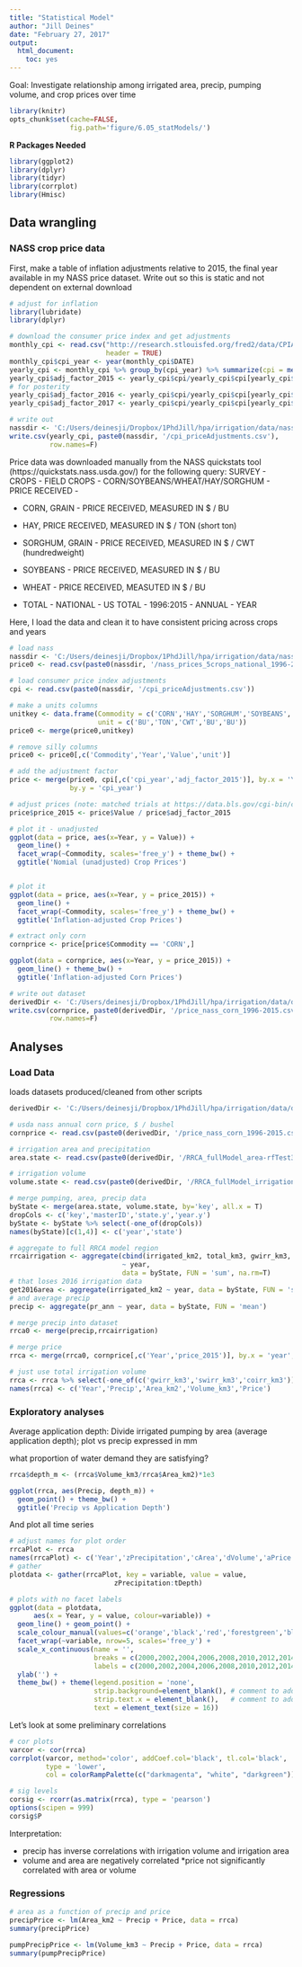 ```yaml
---
title: "Statistical Model"
author: "Jill Deines"
date: "February 27, 2017"
output: 
  html_document:
    toc: yes
---
```


Goal: Investigate relationship among irrigated area, precip, pumping volume, and crop prices over time 

```r
library(knitr)
opts_chunk$set(cache=FALSE, 
               fig.path='figure/6.05_statModels/')
```

**R Packages Needed**

```r
library(ggplot2)
library(dplyr)
library(tidyr)
library(corrplot)
library(Hmisc)
```

## Data wrangling

### NASS crop price data

First, make a table of inflation adjustments relative to 2015, the final year available in my NASS price dataset. Write out so this is static and not dependent on external download

```r
# adjust for inflation
library(lubridate) 
library(dplyr) 

# download the consumer price index and get adjustments 
monthly_cpi <- read.csv("http://research.stlouisfed.org/fred2/data/CPIAUCSL.csv",
                        header = TRUE)
monthly_cpi$cpi_year <- year(monthly_cpi$DATE)
yearly_cpi <- monthly_cpi %>% group_by(cpi_year) %>% summarize(cpi = mean(VALUE))
yearly_cpi$adj_factor_2015 <- yearly_cpi$cpi/yearly_cpi$cpi[yearly_cpi$cpi_year == 2015]
# for posterity
yearly_cpi$adj_factor_2016 <- yearly_cpi$cpi/yearly_cpi$cpi[yearly_cpi$cpi_year == 2016]
yearly_cpi$adj_factor_2017 <- yearly_cpi$cpi/yearly_cpi$cpi[yearly_cpi$cpi_year == 2017]

# write out
nassdir <- 'C:/Users/deinesji/Dropbox/1PhdJill/hpa/irrigation/data/nass/price'
write.csv(yearly_cpi, paste0(nassdir, '/cpi_priceAdjustments.csv'), 
          row.names=F)
```

Price data was downloaded manually from the NASS quickstats tool (https://quickstats.nass.usda.gov/) for the following query: SURVEY - CROPS - FIELD CROPS - CORN/SOYBEANS/WHEAT/HAY/SORGHUM - PRICE RECEIVED - 

* CORN, GRAIN - PRICE RECEIVED, MEASURED IN $ / BU
* HAY, PRICE RECEIVED, MEASURED IN $ / TON (short ton)
* SORGHUM, GRAIN - PRICE RECEIVED, MEASURED IN $ / CWT (hundredweight)
* SOYBEANS - PRICE RECEIVED, MEASURED IN $ / BU
* WHEAT - PRICE RECEIVED, MEASUTED IN $ / BU

- TOTAL - NATIONAL - US TOTAL - 1996:2015 - ANNUAL - YEAR


Here, I load the data and clean it to have consistent pricing across crops and years

```r
# load nass
nassdir <- 'C:/Users/deinesji/Dropbox/1PhdJill/hpa/irrigation/data/nass/price'
price0 <- read.csv(paste0(nassdir, '/nass_prices_5crops_national_1996-2015.csv'))

# load consumer price index adjustments
cpi <- read.csv(paste0(nassdir, '/cpi_priceAdjustments.csv'))

# make a units columns
unitkey <- data.frame(Commodity = c('CORN','HAY','SORGHUM','SOYBEANS','WHEAT'),
                      unit = c('BU','TON','CWT','BU','BU'))
price0 <- merge(price0,unitkey)

# remove silly columns
price0 <- price0[,c('Commodity','Year','Value','unit')]

# add the adjustment factor
price <- merge(price0, cpi[,c('cpi_year','adj_factor_2015')], by.x = 'Year', 
               by.y = 'cpi_year')

# adjust prices (note: matched trials at https://data.bls.gov/cgi-bin/cpicalc.pl)
price$price_2015 <- price$Value / price$adj_factor_2015

# plot it - unadjusted
ggplot(data = price, aes(x=Year, y = Value)) +
  geom_line() +
  facet_wrap(~Commodity, scales='free_y') + theme_bw() +
  ggtitle('Nomial (unadjusted) Crop Prices') 


# plot it
ggplot(data = price, aes(x=Year, y = price_2015)) +
  geom_line() +
  facet_wrap(~Commodity, scales='free_y') + theme_bw() +
  ggtitle('Inflation-adjusted Crop Prices')

# extract only corn
cornprice <- price[price$Commodity == 'CORN',]

ggplot(data = cornprice, aes(x=Year, y = price_2015)) +
  geom_line() + theme_bw() +
  ggtitle('Inflation-adjusted Corn Prices')

# write out dataset
derivedDir <- 'C:/Users/deinesji/Dropbox/1PhdJill/hpa/irrigation/data/derivedDatasets'
write.csv(cornprice, paste0(derivedDir, '/price_nass_corn_1996-2015.csv'), 
          row.names=F)
```

## Analyses

### Load Data
loads datasets produced/cleaned from other scripts

```r
derivedDir <- 'C:/Users/deinesji/Dropbox/1PhdJill/hpa/irrigation/data/derivedDatasets'

# usda nass annual corn price, $ / bushel
cornprice <- read.csv(paste0(derivedDir, '/price_nass_corn_1996-2015.csv'))

# irrigation area and precipitation
area.state <- read.csv(paste0(derivedDir, '/RRCA_fullModel_area-rfTest3_ppt-dec-aug.csv'))

# irrigation volume
volume.state <- read.csv(paste0(derivedDir, '/RRCA_fullModel_irrigation_volume.csv'))

# merge pumping, area, precip data
byState <- merge(area.state, volume.state, by='key', all.x = T)
dropCols <- c('key','masterID','state.y','year.y')
byState <- byState %>% select(-one_of(dropCols))
names(byState)[c(1,4)] <- c('year','state')

# aggregate to full RRCA model region
rrcairrigation <- aggregate(cbind(irrigated_km2, total_km3, gwirr_km3, swirr_km3, coirr_km3)
                            ~ year,
                            data = byState, FUN = 'sum', na.rm=T)
# that loses 2016 irrigation data
get2016area <- aggregate(irrigated_km2 ~ year, data = byState, FUN = 'sum')
# and average precip
precip <- aggregate(pr_ann ~ year, data = byState, FUN = 'mean')

# merge precip into dataset
rrca0 <- merge(precip,rrcairrigation)

# merge price
rrca <- merge(rrca0, cornprice[,c('Year','price_2015')], by.x = 'year', by.y = 'Year')

# just use total irrigation volume
rrca <- rrca %>% select(-one_of(c('gwirr_km3','swirr_km3','coirr_km3')))
names(rrca) <- c('Year','Precip','Area_km2','Volume_km3','Price')
```

### Exploratory analyses

Average application depth: Divide irrigated pumping by area (average application depth); plot vs precip expressed in mm 

what proportion of water demand they are satisfying?

```r
rrca$depth_m <- (rrca$Volume_km3/rrca$Area_km2)*1e3

ggplot(rrca, aes(Precip, depth_m)) +
  geom_point() + theme_bw() +
  ggtitle('Precip vs Application Depth')
```

And plot all time series

```r
# adjust names for plot order
rrcaPlot <- rrca
names(rrcaPlot) <- c('Year','zPrecipitation','cArea','dVolume','aPrice','tDepth')
# gather
plotdata <- gather(rrcaPlot, key = variable, value = value,
                          zPrecipitation:tDepth)

# plots with no facet labels
ggplot(data = plotdata,
      aes(x = Year, y = value, colour=variable)) +
  geom_line() + geom_point() +
  scale_colour_manual(values=c('orange','black','red','forestgreen','blue')) + 
  facet_wrap(~variable, nrow=5, scales='free_y') +
  scale_x_continuous(name = '', 
                     breaks = c(2000,2002,2004,2006,2008,2010,2012,2014), 
                     labels = c(2000,2002,2004,2006,2008,2010,2012,2014)) +
  ylab('') +
  theme_bw() + theme(legend.position = 'none',
                     strip.background=element_blank(), # comment to add labels
                     strip.text.x = element_blank(),   # comment to add labels
                     text = element_text(size = 16))

```


Let's look at some preliminary correlations

```r
# cor plots
varcor <- cor(rrca)
corrplot(varcor, method='color', addCoef.col='black', tl.col='black',
         type = 'lower',
         col = colorRampPalette(c("darkmagenta", "white", "darkgreen"))(200))

# sig levels
corsig <- rcorr(as.matrix(rrca), type = 'pearson')
options(scipen = 999)
corsig$P
```

Interpretation:

* precip has inverse correlations with irrigation volume and irrigation area
* volume and area are negatively correlated
*price not significantly correlated with area or volume

### Regressions

```r
# area as a function of precip and price
precipPrice <- lm(Area_km2 ~ Precip + Price, data = rrca)
summary(precipPrice)

pumpPrecipPrice <- lm(Volume_km3 ~ Precip + Price, data = rrca)
summary(pumpPrecipPrice)
```


